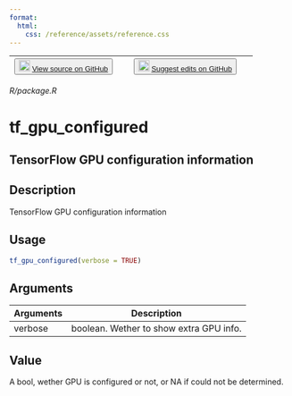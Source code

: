 ```yaml
---
format:
  html:
    css: /reference/assets/reference.css
---
```


| <button class="button"> ![](/reference/assets/GitHub-Mark-32px.png){width="20"} [View source on GitHub](https://github.com/rstudio/tensorflow//blob/main/R/package.R) </button> | <button class="button"> ![](/reference/assets/GitHub-Mark-32px.png){width="20"} [Suggest edits on GitHub](https://github.com/rstudio/tensorflow//edit/main/R/package.R) </button> |
|:------------------------------:|:--------------------------------------:|

*R/package.R*

# tf_gpu_configured

## TensorFlow GPU configuration information

## Description
TensorFlow GPU configuration information 


## Usage
```r
tf_gpu_configured(verbose = TRUE) 
```

## Arguments
|Arguments|Description|
|---|---|
| verbose | boolean. Wether to show extra GPU info. |



## Value
A bool, wether GPU is configured or not, or NA if could not be determined. 




